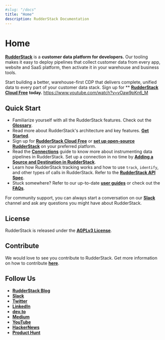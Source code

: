 ```yaml
---
#slug: "/docs"
title: "Home"
description: RudderStack Documentation
---
```


# Home

[**RudderStack**](https://rudderstack.com/) is a **customer data platform for developers.** Our tooling makes it easy to deploy pipelines that collect customer data from every app, website and SaaS platform, then activate it in your warehouse and business tools.

Start building a better, warehouse-first CDP that delivers complete, unified data to every part of your customer data stack. Sign up for ** [**RudderStack Cloud Free**](https://app.rudderlabs.com/signup?type=freetrial) **today.** https://www.youtube.com/watch?v=vOaw9pKn6_M

## Quick Start

- Familiarize yourself with all the RudderStack features. Check out the [**Glossary**](../glossary/).
- Read more about RudderStack's architecture and key features. [**Get Started**](../get-started/).
- Sign up for [**RudderStack Cloud Free**](https://app.rudderlabs.com/signup?type=freetrial) or [**set up open-source RudderStack**](https://rudderstack.com/docs/get-started/installing-and-setting-up-rudderstack) on your preferred platform.
- Read the [**Connections**](../connections/) guide to know more about instrumenting data pipelines in RudderStack. Set up a connection in no time by [**Adding a Source and Destination in RudderStack**](https://rudderstack.com/docs/connections/adding-source-and-destination-rudderstack/).
- Learn how RudderStack tracking works and how to use `track`, `identify`, and other types of calls in RudderStack. Refer to the [**RudderStack API Spec**](../rudderstack-api/api-specification/rudderstack-spec/).
- Stuck somewhere? Refer to our up-to-date [**user guides**](../user-guides/) or check out the [**FAQs**](../faqs/).

<div class="successBlock">

For community support, you can always start a conversation on our <a href="https://rudderstack.com/join-rudderstack-slack-community">**Slack**</a> channel and ask any questions you might have about RudderStack.
</div>

## License

RudderStack is released under the [**AGPLv3 License**](https://www.gnu.org/licenses/agpl-3.0-standalone.html).

## Contribute

We would love to see you contribute to RudderStack. Get more information on how to contribute [**here**](https://github.com/rudderlabs/rudderstack-docs/blob/master/CONTRIBUTING.MD).

## Follow Us

- [**RudderStack Blog**](https://rudderstack.com/blog/)
- [**Slack**](https://rudderstack.com/join-rudderstack-slack-community)
- [**Twitter**](https://twitter.com/rudderstack)
- [**LinkedIn**](https://www.linkedin.com/company/rudderlabs/)
- [**dev.to**](https://dev.to/rudderstack)
- [**Medium**](https://rudderstack.medium.com/)
- [**YouTube**](https://www.youtube.com/channel/UCgV-B77bV_-LOmKYHw8jvBw)
- [**HackerNews**](https://news.ycombinator.com/item?id=21081756)
- [**Product Hunt**](https://www.producthunt.com/posts/rudderstack)
